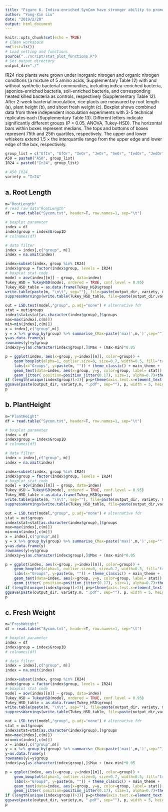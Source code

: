 ```yaml
---
title: "Figure 6. Indica-enriched SynCom have stronger ability to promote rice growth under the supply of organic nitrogen than japonica-enriched SynCom."
author: "Yong-Xin Liu"
date: "2019/2/20"
output: html_document
---
```


```r
knitr::opts_chunk$set(echo = TRUE)
# Clean workspace
rm(list=ls()) 
# Load setting and functions
source("../script/stat_plot_functions.R")
# Set output directory
output_dir="./"
```

IR24 rice plants were grown under inorganic nitrogen and organic nitrogen conditions (a mixture of 5 amino acids, Supplementary Table 12) with and without synthetic bacterial communities, including indica-enriched bacteria, japonica-enriched bacteria, soil-enriched bacteria, and corresponding heated killed bacteria as controls, respectively (Supplementary Table 12). After 2-week bacterial inoculation, rice plants are measured by root length (a), plant height (b), and shoot fresh weight (c). Boxplot shows combined data from three independent inoculation experiments with 3-5 technical replicates each (Supplementary Table 13). Different letters indicate significantly different groups (P < 0.05, ANOVA, Tukey-HSD). The horizontal bars within boxes represent medians. The tops and bottoms of boxes represent 75th and 25th quartiles, respectively. The upper and lower whiskers extend 1.5 × the interquartile range from the upper edge and lower edge of the box, respectively.


```r
group_list = c("GfIn", "GfOr", "IeOr", "JeOr", "SeOr", "IedOr", "JedOr", "SedOr")
A50 = paste0("A50", group_list)
IR24 = paste0("Ir24", group_list)

# A50 IR24
variety = "Ir24"
```


## a. Root Length

```r
m="RootLength"
# read raw data"RootLength"
df = read.table("Sycom.txt", header=T, row.names=1, sep="\t")

# boxplot parameter 
index = df
index$group = index$GroupID
# colnames(df)

# data filter
index = index[,c("group", m)]
index = na.omit(index)

index=subset(index, group %in% IR24)
index$group = factor(index$group, levels = IR24)
# boxplot stat code
model = aov(index[[m]] ~ group, data=index)
Tukey_HSD = TukeyHSD(model, ordered = TRUE, conf.level = 0.95)
Tukey_HSD_table = as.data.frame(Tukey_HSD$group) 
write.table(paste(m, "\n\t", sep=""), file=paste(output_dir, variety, m,  ".txt",sep=""),append = F, quote = F, eol = "", row.names = F, col.names = F)
suppressWarnings(write.table(Tukey_HSD_table, file=paste(output_dir,variety,m,".txt",sep=""), append = T, quote = F, sep="\t", eol = "\n", na = "NA", dec = ".", row.names = T, col.names = T))

out = LSD.test(model,"group", p.adj="none") # alternative fdr
stat = out$groups
index$stat=stat[as.character(index$group),]$groups
max=max(index[,c(m)])
min=min(index[,c(m)])
x = index[,c("group",m)]
y = x %>% group_by(group) %>% summarise_(Max=paste('max(',m,')',sep=""))
y=as.data.frame(y)
rownames(y)=y$group
index$y=y[as.character(index$group),]$Max + (max-min)*0.05

p = ggplot(index, aes(x=group, y=index[[m]], color=group)) +
	geom_boxplot(alpha=1, outlier.size=0, size=0.7, width=0.5, fill="transparent") +
	labs(x="Groups", y=paste(m, "")) + theme_classic() + main_theme +
	geom_text(data=index, aes(x=group, y=y, color=group, label= stat)) +
	geom_jitter( position=position_jitter(0.17), size=1, alpha=0.7)+theme(legend.position="none")
if (length(unique(index$group))>3){	p=p+theme(axis.text.x=element_text(angle=45,vjust=1, hjust=1))}
ggsave(paste(output_dir, variety,m, ".pdf", sep=""), p, width = 5, height = 2.5)
p
```


## b. PlantHeight

```r
m="PlantHeight"
df = read.table("Sycom.txt", header=T, row.names=1, sep="\t")

# boxplot parameter 
index = df
index$group = index$GroupID
# colnames(df)

# data filter
index = index[,c("group", m)]
index = na.omit(index)

index=subset(index, group %in% IR24)
index$group = factor(index$group, levels = IR24)
# boxplot stat code
model = aov(index[[m]] ~ group, data=index)
Tukey_HSD = TukeyHSD(model, ordered = TRUE, conf.level = 0.95)
Tukey_HSD_table = as.data.frame(Tukey_HSD$group) 
write.table(paste(m, "\n\t", sep=""), file=paste(output_dir, variety, m,  ".txt",sep=""),append = F, quote = F, eol = "", row.names = F, col.names = F)
suppressWarnings(write.table(Tukey_HSD_table, file=paste(output_dir,variety,m,".txt",sep=""), append = T, quote = F, sep="\t", eol = "\n", na = "NA", dec = ".", row.names = T, col.names = T))

out = LSD.test(model,"group", p.adj="none") # alternative fdr
stat = out$groups
index$stat=stat[as.character(index$group),]$groups
max=max(index[,c(m)])
min=min(index[,c(m)])
x = index[,c("group",m)]
y = x %>% group_by(group) %>% summarise_(Max=paste('max(',m,')',sep=""))
y=as.data.frame(y)
rownames(y)=y$group
index$y=y[as.character(index$group),]$Max + (max-min)*0.05

p = ggplot(index, aes(x=group, y=index[[m]], color=group)) +
	geom_boxplot(alpha=1, outlier.size=0, size=0.7, width=0.5, fill="transparent") +
	labs(x="Groups", y=paste(m, "")) + theme_classic() + main_theme +
	geom_text(data=index, aes(x=group, y=y, color=group, label= stat)) +
	geom_jitter( position=position_jitter(0.17), size=1, alpha=0.7)+theme(legend.position="none")
if (length(unique(index$group))>3){	p=p+theme(axis.text.x=element_text(angle=45,vjust=1, hjust=1))}
ggsave(paste(output_dir, variety,m, ".pdf", sep=""), p, width = 5, height = 2.5)
p
```


## c. Fresh Weight

```r
m="FreshWeight"
df = read.table("Sycom.txt", header=T, row.names=1, sep="\t")

# boxplot parameter 
index = df
index$group = index$GroupID
# colnames(df)

# data filter
index = index[,c("group", m)]
index = na.omit(index)

index=subset(index, group %in% IR24)
index$group = factor(index$group, levels = IR24)
# boxplot stat code
model = aov(index[[m]] ~ group, data=index)
Tukey_HSD = TukeyHSD(model, ordered = TRUE, conf.level = 0.95)
Tukey_HSD_table = as.data.frame(Tukey_HSD$group) 
write.table(paste(m, "\n\t", sep=""), file=paste(output_dir, variety, m,  ".txt",sep=""),append = F, quote = F, eol = "", row.names = F, col.names = F)
suppressWarnings(write.table(Tukey_HSD_table, file=paste(output_dir,variety,m,".txt",sep=""), append = T, quote = F, sep="\t", eol = "\n", na = "NA", dec = ".", row.names = T, col.names = T))

out = LSD.test(model,"group", p.adj="none") # alternative fdr
stat = out$groups
index$stat=stat[as.character(index$group),]$groups
max=max(index[,c(m)])
min=min(index[,c(m)])
x = index[,c("group",m)]
y = x %>% group_by(group) %>% summarise_(Max=paste('max(',m,')',sep=""))
y=as.data.frame(y)
rownames(y)=y$group
index$y=y[as.character(index$group),]$Max + (max-min)*0.05

p = ggplot(index, aes(x=group, y=index[[m]], color=group)) +
	geom_boxplot(alpha=1, outlier.size=0, size=0.7, width=0.5, fill="transparent") +
	labs(x="Groups", y=paste(m, "")) + theme_classic() + main_theme +
	geom_text(data=index, aes(x=group, y=y, color=group, label= stat)) +
	geom_jitter( position=position_jitter(0.17), size=1, alpha=0.7)+theme(legend.position="none")
if (length(unique(index$group))>3){	p=p+theme(axis.text.x=element_text(angle=45,vjust=1, hjust=1))}
ggsave(paste(output_dir, variety,m, ".pdf", sep=""), p, width = 5, height = 2.5)
p
```
